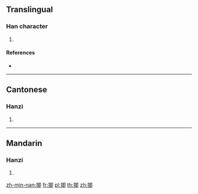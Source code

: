 ==Translingual==

===Han character===
{{Han char|rn=64|rad=手|as=09|sn=12|four=57020|canj=QAIL|ids=⿰扌即}}

# {{defn|Han|sort=手09}}

====References====
* {{Han ref|kx=0443.150|dkj=12373|dj=0794.150|hdz=31920.040|uh=63E4|ud=25572|bh=D1B9|bd=53689}}

----

==Cantonese==

===Hanzi===
{{yue-hanzi|jyut=[[zat1]], [[zeot1]]|y=jat1, jeut1}}

# {{defn|lang=yue|sort=手09}}

----

==Mandarin==

===Hanzi===
{{cmn-hanzi|pin=[[jí]] ([[ji2]]), [[dì]] ([[di4]])|wg=chi<sup>2</sup>, ti<sup>4</sup>}}

# {{defn|lang=cmn|sort=手09}}

[[zh-min-nan:揤]]
[[fr:揤]]
[[pl:揤]]
[[th:揤]]
[[zh:揤]]